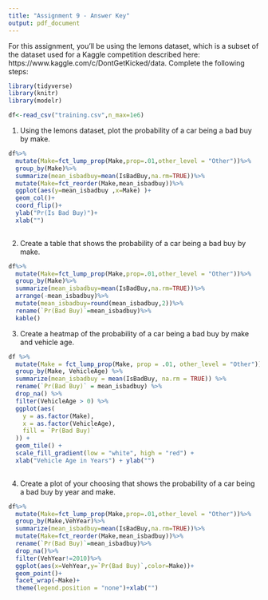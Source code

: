 ---
title: "Assignment 9 - Answer Key"
output: pdf_document
---

For this assignment, you'll be using the lemons dataset, which is a subset of the dataset used for a Kaggle competition described here: 
https://www.kaggle.com/c/DontGetKicked/data. 
Complete the following steps:

```{r}
library(tidyverse)
library(knitr)
library(modelr)
```

```{r}
df<-read_csv("training.csv",n_max=1e6)
```


1. Using the lemons dataset, plot the probability of a car being a bad buy by make.

```{r}

df%>%
  mutate(Make=fct_lump_prop(Make,prop=.01,other_level = "Other"))%>%
  group_by(Make)%>%
  summarize(mean_isbadbuy=mean(IsBadBuy,na.rm=TRUE))%>%
  mutate(Make=fct_reorder(Make,mean_isbadbuy))%>%
  ggplot(aes(y=mean_isbadbuy ,x=Make) )+
  geom_col()+
  coord_flip()+
  ylab("Pr(Is Bad Buy)")+
  xlab("")
  
```


2. Create a table that shows the probability of a car being a bad buy by make.

```{r}
df%>%
  mutate(Make=fct_lump_prop(Make,prop=.01,other_level = "Other"))%>%
  group_by(Make)%>%
  summarize(mean_isbadbuy=mean(IsBadBuy,na.rm=TRUE))%>%
  arrange(-mean_isbadbuy)%>%
  mutate(mean_isbadbuy=round(mean_isbadbuy,2))%>%
  rename(`Pr(Bad Buy)`=mean_isbadbuy)%>%
  kable()
```


3. Create a heatmap of the probability of a car being a bad buy by make and vehicle age. 

```{r}
df %>%
  mutate(Make = fct_lump_prop(Make, prop = .01, other_level = "Other"))%>%
  group_by(Make, VehicleAge) %>%
  summarize(mean_isbadbuy = mean(IsBadBuy, na.rm = TRUE)) %>%
  rename(`Pr(Bad Buy)` = mean_isbadbuy) %>%
  drop_na() %>%
  filter(VehicleAge > 0) %>%
  ggplot(aes(
    y = as.factor(Make),
    x = as.factor(VehicleAge),
    fill = `Pr(Bad Buy)`
  )) +
  geom_tile() +
  scale_fill_gradient(low = "white", high = "red") +
  xlab("Vehicle Age in Years") + ylab("")
  
```


4. Create a plot of your choosing that shows the probability of a car being a bad buy by year and make. 

```{r}
df%>%
  mutate(Make=fct_lump_prop(Make,prop=.01,other_level = "Other"))%>%
  group_by(Make,VehYear)%>%
  summarize(mean_isbadbuy=mean(IsBadBuy,na.rm=TRUE))%>%
  mutate(Make=fct_reorder(Make,mean_isbadbuy))%>%
  rename(`Pr(Bad Buy)`=mean_isbadbuy)%>%
  drop_na()%>%
  filter(VehYear!=2010)%>% 
  ggplot(aes(x=VehYear,y=`Pr(Bad Buy)`,color=Make))+
  geom_point()+
  facet_wrap(~Make)+
  theme(legend.position = "none")+xlab("")

```

